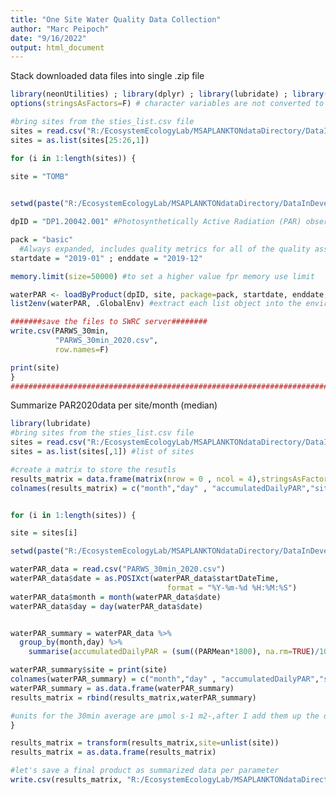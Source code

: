 ---
title: "One Site Water Quality Data Collection"
author: "Marc Peipoch"
date: "9/16/2022"
output: html_document
---

Stack downloaded data files into single .zip file
```{r setup, include=FALSE}
library(neonUtilities) ; library(dplyr) ; library(lubridate) ; library(tidyr)
options(stringsAsFactors=F) # character variables are not converted to factors
```

```{r}
#bring sites from the sties_list.csv file 
sites = read.csv("R:/EcosystemEcologyLab/MSAPLANKTONdataDirectory/DataInDevelopment/NEONData/sites_list.csv",header =F)
sites = as.list(sites[25:26,1])

for (i in 1:length(sites)) {

site = "TOMB"
 

setwd(paste("R:/EcosystemEcologyLab/MSAPLANKTONdataDirectory/DataInDevelopment/NEONData/",site,"/01_input",sep=""))

dpID = "DP1.20042.001" #Photosynthetically Active Radiation (PAR) observations represent the radiation flux at wavelengths between 400-700 nm, which constitute the wavelengths that drive photosynthesis.

pack = "basic"
  #Always expanded, includes quality metrics for all of the quality assessment and quality control analyses.
startdate = "2019-01" ; enddate = "2019-12"

memory.limit(size=50000) #to set a higher value fpr memory use limit

waterPAR <- loadByProduct(dpID, site, package=pack, startdate, enddate, check.size=FALSE) #returns a list with all data frames
list2env(waterPAR, .GlobalEnv) #extract each list object into the environment (don't do this if working with multiple sites)

#######save the files to SWRC server########
write.csv(PARWS_30min, 
          "PARWS_30min_2020.csv", 
          row.names=F)

print(site)
}
############################################################################################################################


```


Summarize PAR2020data per site/month (median) 
```{r}
library(lubridate)
#bring sites from the sties_list.csv file 
sites = read.csv("R:/EcosystemEcologyLab/MSAPLANKTONdataDirectory/DataInDevelopment/NEONData/sites_list.csv",header =F)
sites = as.list(sites[,1]) #list of sites

#create a matrix to store the resutls
results_matrix = data.frame(matrix(nrow = 0 , ncol = 4),stringsAsFactors = TRUE)    
colnames(results_matrix) = c("month","day" , "accumulatedDailyPAR","site")


for (i in 1:length(sites)) {

site = sites[i]

setwd(paste("R:/EcosystemEcologyLab/MSAPLANKTONdataDirectory/DataInDevelopment/NEONData/",site,"/01_input",sep=""))

waterPAR_data = read.csv("PARWS_30min_2020.csv")
waterPAR_data$date = as.POSIXct(waterPAR_data$startDateTime, 
                                   format = "%Y-%m-%d %H:%M:%S")
waterPAR_data$month = month(waterPAR_data$date)
waterPAR_data$day = day(waterPAR_data$date)


waterPAR_summary = waterPAR_data %>%
  group_by(month,day) %>%
    summarise(accumulatedDailyPAR = (sum((PARMean*1800), na.rm=TRUE)/1000000))

waterPAR_summary$site = print(site)
colnames(waterPAR_summary) = c("month","day" , "accumulatedDailyPAR","site")
waterPAR_summary = as.data.frame(waterPAR_summary)
results_matrix = rbind(results_matrix,waterPAR_summary)

#units for the 30min average are μmol s‐1 m2‐,after I add them up the output will beign mols d-1 m-2
}

results_matrix = transform(results_matrix,site=unlist(site))
results_matrix = as.data.frame(results_matrix)

#let's save a final product as summarized data per parameter 
write.csv(results_matrix, "R:/EcosystemEcologyLab/MSAPLANKTONdataDirectory/DataInDevelopment/Aggregations/AggregatedNEONdata/01_input/montlhyMeanPAR_2020_AllSites.csv")
















```






